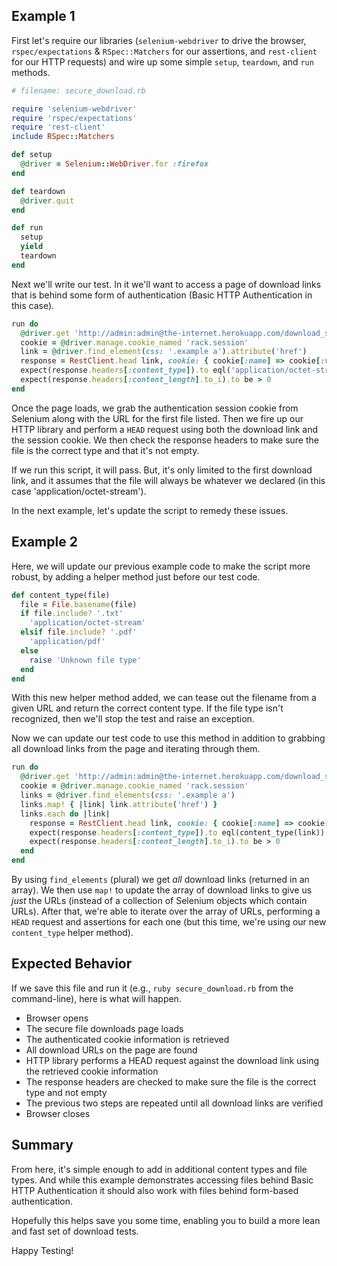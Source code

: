 ## Example 1

First let's require our libraries (`selenium-webdriver` to drive the browser, `rspec/expectations` & `RSpec::Matchers` for our assertions, and `rest-client` for our HTTP requests) and wire up some simple `setup`, `teardown`, and `run` methods.

```ruby
# filename: secure_download.rb

require 'selenium-webdriver'
require 'rspec/expectations'
require 'rest-client'
include RSpec::Matchers

def setup
  @driver = Selenium::WebDriver.for :firefox
end

def teardown
  @driver.quit
end

def run
  setup
  yield
  teardown
end
```

Next we'll write our test. In it we'll want to access a page of download links that is behind some form of authentication (Basic HTTP Authentication in this case).

```ruby
run do
  @driver.get 'http://admin:admin@the-internet.herokuapp.com/download_secure'
  cookie = @driver.manage.cookie_named 'rack.session'
  link = @driver.find_element(css: '.example a').attribute('href')
  response = RestClient.head link, cookie: { cookie[:name] => cookie[:value] }
  expect(response.headers[:content_type]).to eql('application/octet-stream')
  expect(response.headers[:content_length].to_i).to be > 0
end
```

Once the page loads, we grab the authentication session cookie from Selenium along with the URL for the first file listed. Then we fire up our HTTP library and perform a `HEAD` request using both the download link and the session cookie. We then check the response headers to make sure the file is the correct type and that it's not empty.

If we run this script, it will pass. But, it's only limited to the first download link, and it assumes that the file will always be whatever we declared (in this case 'application/octet-stream').

In the next example, let's update the script to remedy these issues.

## Example 2

Here, we will update our previous example code to make the script more robust, by adding a helper method just before our test code.

```ruby
def content_type(file)
  file = File.basename(file)
  if file.include? '.txt'
    'application/octet-stream'
  elsif file.include? '.pdf'
    'application/pdf'
  else
    raise 'Unknown file type'
  end
end
```

With this new helper method added, we can tease out the filename from a given URL and return the correct content type. If the file type isn't recognized, then we'll stop the test and raise an exception.

Now we can update our test code to use this method in addition to grabbing all download links from the page and iterating through them.

```ruby
run do
  @driver.get 'http://admin:admin@the-internet.herokuapp.com/download_secure'
  cookie = @driver.manage.cookie_named 'rack.session'
  links = @driver.find_elements(css: '.example a')
  links.map! { |link| link.attribute('href') }
  links.each do |link|
    response = RestClient.head link, cookie: { cookie[:name] => cookie[:value] }
    expect(response.headers[:content_type]).to eql(content_type(link))
    expect(response.headers[:content_length].to_i).to be > 0
  end
end
```

By using `find_elements` (plural) we get _all_ download links (returned in an array). We then use `map!` to update the array of download links to give us _just_ the URLs (instead of a collection of Selenium objects which contain URLs). After that, we're able to iterate over the array of URLs, performing a `HEAD` request and assertions for each one (but this time, we're using our new `content_type` helper method).

## Expected Behavior

If we save this file and run it (e.g., `ruby secure_download.rb` from the command-line), here is what will happen.

+ Browser opens
+ The secure file downloads page loads
+ The authenticated cookie information is retrieved
+ All download URLs on the page are found
+ HTTP library performs a HEAD request against the download link using the retrieved cookie information
+ The response headers are checked to make sure the file is the correct type and not empty
+ The previous two steps are repeated until all download links are verified
+ Browser closes

## Summary

From here, it's simple enough to add in additional content types and file types. And while this example demonstrates accessing files behind Basic HTTP Authentication it should also work with files behind form-based authentication.

Hopefully this helps save you some time, enabling you to build a more lean and fast set of download tests.

Happy Testing!